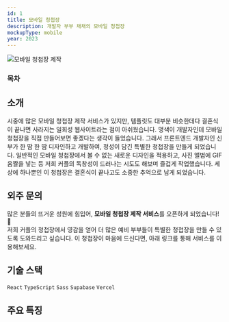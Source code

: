```yaml
---
id: 1
title: 모바일 청첩장
description: 개발자 부부 채채의 모바일 청첩장
mockupType: mobile
year: 2023
---
```


<Image path="/projects/wedding-card" src="/thumbnail.webp" alt="모바일 청첩장 제작" />

### 목차

## 소개

<Link url="https://wedding.chaechae.life" />

시중에 많은 모바일 청첩장 제작 서비스가 있지만, 템플릿도 대부분 비슷한데다 결혼식이 끝나면 사라지는 일회성 웹사이트라는 점이 아쉬웠습니다. 명색이 개발자인데 모바일 청첩장을 직접 만들어보면 좋겠다는 생각이 들었습니다. 그래서 프론트엔드 개발자인 신부가 한 땀 한 땀 디자인하고 개발하여, 정성이 담긴 특별한 청첩장을 만들게 되었습니다. 일반적인 모바일 청첩장에서 볼 수 없는 새로운 디자인을 적용하고, 사진 앨범에 GIF 움짤을 넣는 등 저희 커플의 독창성이 드러나는 시도도 해보며 즐겁게 작업했습니다. 세상에 하나뿐인 이 청첩장은 결혼식이 끝나고도 소중한 추억으로 남게 되었습니다.

## 외주 문의

많은 분들의 뜨거운 성원에 힘입어, **모바일 청첩장 제작 서비스**를 오픈하게 되었습니다! 🎉  
저희 커플의 청첩장에서 영감을 얻어 더 많은 예비 부부들이 특별한 청첩장을 만들 수 있도록 도와드리고 싶습니다. 이 청첩장이 마음에 드신다면, 아래 링크를 통해 서비스를 이용해보세요.

<Link url="https://kmong.com/gig/552928" />

## 기술 스택

`React` `TypeScript` `Sass` `Supabase` `Vercel`

## 주요 특징

